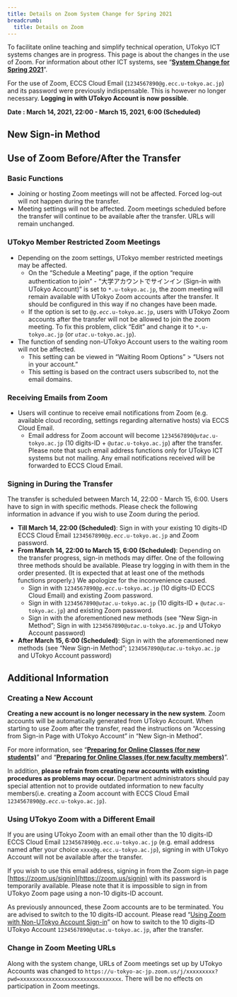 ```yaml
---
title: Details on Zoom System Change for Spring 2021
breadcrumb:
  title: Details on Zoom
---
```


To facilitate online teaching and simplify technical operation, UTokyo ICT systems changes are in progress. This page is about the changes in the use of Zoom. For information about other ICT systems, see “**[System Change for Spring 2021](/en/change2021s/)**”.

For the use of Zoom, ECCS Cloud Email (`1234567890@g.ecc.u-tokyo.ac.jp`) and its password were previously indispensable. This is however no longer necessary. **Logging in with UTokyo Account is now possible**.

**Date : March 14, 2021, 22:00 - March 15, 2021, 6:00 (Scheduled)**

## New Sign-in Method

<ZoomSignIn />

## Use of Zoom Before/After the Transfer

### Basic Functions

- Joining or hosting Zoom meetings will not be affected. Forced log-out will not happen during the transfer.
- Meeting settings will not be affected. Zoom meetings scheduled before the transfer will continue to be available after the transfer. URLs will remain unchanged.

### UTokyo Member Restricted Zoom Meetings

- Depending on the zoom settings, UTokyo member restricted meetings may be affected.
    - On the “Schedule a Meeting” page, if the option “require authentication to join” - “大学アカウントでサインイン (Sign-in with UTokyo Account)” is set to `*.u-tokyo.ac.jp`, the zoom meeting will remain available with UTokyo Zoom accounts after the transfer. It should be configured in this way if no changes have been made.
    - If the option is set to <code>@<em>g.ecc</em>.u-tokyo.ac.jp</code>, users with UTokyo Zoom accounts after the transfer will not be allowed to join the zoom meeting. To fix this problem, click “Edit” and change it to `*.u-tokyo.ac.jp` (or <code><em>utac</em>.u-tokyo.ac.jp</code>).
- The function of sending non-UTokyo Account users to the waiting room will not be affected.
    - This setting can be viewed in “Waiting Room Options” > “Users not in your account.”
    - This setting is based on the contract users subscribed to, not the email domains.

### Receiving Emails from Zoom

- Users will continue to receive email notifications from Zoom (e.g. available cloud recording, settings regarding alternative hosts) via ECCS Cloud Email.
    - Email address for Zoom account will become <code>1234567890@<em>utac</em>.u-tokyo.ac.jp</code> (10 digits-ID + <code>@<em>utac</em>.u-tokyo.ac.jp</code>) after the transfer. Please note that such email address functions only for UTokyo ICT systems but not mailing. Any email notifications received will be forwarded to ECCS Cloud Email.

### Signing in During the Transfer

The transfer is scheduled between March 14, 22:00 - March 15, 6:00. Users have to sign in with specific methods. Please check the following information in advance if you wish to use Zoom during the period.

- **Till March 14, 22:00 (Scheduled)**: Sign in with your existing 10 digits-ID ECCS Cloud Email <code>1234567890@<em>g.ecc</em>.u-tokyo.ac.jp</code> and Zoom password.
- **From March 14, 22:00 to March 15, 6:00 (Scheduled)**: Depending on the transfer progress, sign-in methods may differ. One of the following three methods should be available. Please try logging in with them in the order presented. (It is expected that at least one of the methods functions properly.) We apologize for the inconvenience caused.
    - Sign in with <code>1234567890@<em>g.ecc</em>.u-tokyo.ac.jp</code> (10 digits-ID ECCS Cloud Email) and existing Zoom password.
    - Sign in with <code>1234567890@<em>utac</em>.u-tokyo.ac.jp</code> (10 digits-ID + <code>@<em>utac</em>.u-tokyo.ac.jp</code>) and existing Zoom password.
    - Sign in with the aforementioned new methods (see “New Sign-in Method”; Sign in with <code>1234567890@<em>utac</em>.u-tokyo.ac.jp</code> and UTokyo Account password)
-  **After March 15, 6:00 (Scheduled)**: Sign in with the aforementioned new methods (see “New Sign-in Method”; <code>1234567890@<em>utac</em>.u-tokyo.ac.jp</code> and UTokyo Account password)

## Additional Information

### Creating a New Account

**Creating a new account is no longer necessary in the new system**. Zoom accounts will be automatically generated from UTokyo Account. When starting to use Zoom after the transfer, read the instructions on “Accessing from Sign-in Page with UTokyo Account” in “New Sign-in Method”.

For more information, see “**[Preparing for Online Classes (for new students)](/en/oc/)**” and “**[Preparing for Online Classes (for new faculty members)](/en/faculty_members/)**”.

In addition, **please refrain from creating new accounts with existing procedures as problems may occur.** Department administrators should pay special attention not to provide outdated information to new faculty members(i.e. creating a Zoom account with ECCS Cloud Email <code>1234567890@<em>g.ecc</em>.u-tokyo.ac.jp</code>).

### Using UTokyo Zoom with a Different Email

If you are using UTokyo Zoom with an email other than the 10 digits-ID ECCS Cloud Email `1234567890@g.ecc.u-tokyo.ac.jp` (e.g. email address named after your choice `xxxx@g.ecc.u-tokyo.ac.jp`), signing in with UTokyo Account will not be available after the transfer.

If you wish to use this email address, signing in from the Zoom sign-in page [https://zoom.us/signin](https://zoom.us/signin) with its password is temporarily available. Please note that it is impossible to sign in from UTokyo Zoom page using a non-10 digits-ID account.

As previously announced, these Zoom accounts are to be terminated. You are advised to switch to the 10 digits-ID account. Please read “[Using Zoom with Non-UTokyo Account Sign-in](/en/notice/zoom-address-new)” on how to switch to the 10 digits-ID UTokyo Account `1234567890@utac.u-tokyo.ac.jp`, after the transfer.

### Change in Zoom Meeting URLs

Along with the system change, URLs of Zoom meetings set up by UTokyo Accounts was changed to `https://u-tokyo-ac-jp.zoom.us/j/xxxxxxxxx?pwd=xxxxxxxxxxxxxxxxxxxxxxxxxxxxxxxx`. There will be no effects on participation in Zoom meetings.
